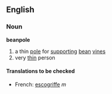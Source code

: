 ==English==
===Noun===
'''beanpole'''
# a thin [[pole]] for [[supporting]] [[bean]] [[vine]]s
# very [[thin]] person
====Translations to be checked====
*French: [[escogriffe]] ''m''
